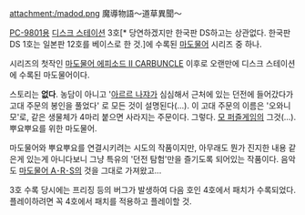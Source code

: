 attachment:/madod.png
魔導物語～道草異聞～

[[PC-9801]]용 [[디스크 스테이션]] 3호[* 당연하겠지만 한국판 DS하고는 상관없다. 한국판 DS 1호는 일본판 12호를 베이스로 한 것.]에 수록된 [[마도물어]] 시리즈 중 하나.

시리즈의 첫작인 [[마도물어 2|마도물어 에피소드 II CARBUNCLE]] 이후로 오랜만에 디스크 스테이션에 수록된 마도물어이다.

스토리는 '''없다'''. 농담이 아니고 '[[아르르 나쟈]]가 심심해서 근처에 있는 던전에 들어갔다가 고대 주문의 봉인을 풀었다' 로 모든 것이 설명된다(...). 이 고대 주문의 이름은 '오와니모'로, 같은 생물체가 4마리 붙으면 사라지는 주문이다. 그렇다. [[뿌요뿌요 시리즈|모 퍼즐게임]]의 그것(...). 뿌요뿌요를 위한 마도물어.

마도물어와 뿌요뿌요를 연결시키려는 시도의 작품이지만, 아무래도 뭔가 진지한 내용 같은게 있는게 아니다보니 그냥 특유의 '던전 탐험'만을 즐기도록 되어있는 작품이다. 음악도 [[마도물어 A･R･S]]의 것을 그대로 가져왔고...

3호 수록 당시에는 프리징 등의 버그가 발생하여 다음 호인 4호에서 패치가 수록되었다. 플레이하려면 꼭 4호에서 패치를 적용하고 플레이할 것.
